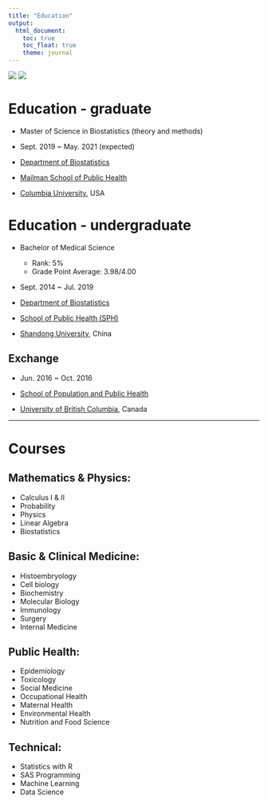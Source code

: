 ```yaml
---
title: "Education"
output: 
  html_document:
    toc: true 
    toc_float: true
    theme: journal
---
```




<img src = "https://upload.wikimedia.org/wikipedia/zh/9/94/Shandong_University.jpg"> <img src = "https://i.pinimg.com/originals/cd/e5/0b/cde50b7a61774fa1562745665000a529.png"> 

# Education - graduate

- Master of Science in Biostatistics (theory and methods)

- Sept. 2019 ~ May. 2021 (expected)

- [Department of Biostatistics](https://www.mailman.columbia.edu/become-student/departments/biostatistics)

- [Mailman School of Public Health](https://www.mailman.columbia.edu/)

- [Columbia University](https://www.columbia.edu/), USA

# Education - undergraduate

- Bachelor of Medical Science
  - Rank: 5%
  - Grade Point Average: 3.98/4.00 

- Sept. 2014 ~ Jul. 2019

- [Department of Biostatistics](http://biostat.sdu.edu.cn/)

- [School of Public Health (SPH)](http://www.sph.sdu.edu.cn/)

- [Shandong University](http://www.en.sdu.edu.cn/), China

## Exchange
- Jun. 2016 ~ Oct. 2016 

- [School of Population and Public Health](https://www.spph.ubc.ca/)

- [University of British Columbia](https://www.ubc.ca/), Canada

------------------------------------------------------
# Courses

## Mathematics & Physics:

- Calculus I & II
- Probability
- Physics 
- Linear Algebra
- Biostatistics

## Basic & Clinical Medicine:

- Histoembryology
- Cell biology
- Biochemistry
- Molecular Biology
- Immunology
- Surgery
- Internal Medicine

## Public Health:

- Epidemiology
- Toxicology
- Social Medicine
- Occupational Health
- Maternal Health
- Environmental Health
- Nutrition and Food Science

## Technical:
- Statistics with R
- SAS Programming
- Machine Learning
- Data Science








